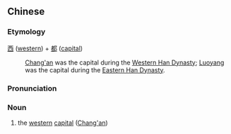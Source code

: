 ==Chinese==
{{zh-forms}}

===Etymology===
[[西]] ([[western]]) + [[都]] ([[capital]])
: [[w:Chang'an|Chang'an]] was the capital during the [[w:Han Dynasty|Western Han Dynasty]]; [[w:Luoyang|Luoyang]] was the capital during the [[w:Han Dynasty|Eastern Han Dynasty]].

===Pronunciation===
{{zh-pron
|m=xīdū
|cat=n
}}

===Noun===
{{zh-noun}}

# {{lb|zh|archaic}} the [[western]] [[capital]] ([[w:Chang'an|Chang'an]])